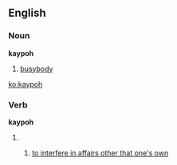 ==English==

===Noun===
'''kaypoh'''

# {{Singapore}} [[busybody]]

[[ko:kaypoh]]

===Verb===

'''kaypoh'''

## {{Singapore}} [[to interfere in affairs other that one's own]]